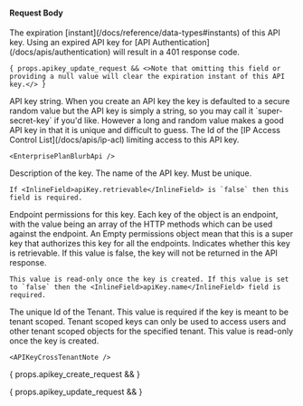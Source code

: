 
#### Request Body

<APIBlock>
  <APIField name="apiKey.expirationInstant" type="Long" optional since="1.55.0">
    The expiration [instant](/docs/reference/data-types#instants) of this API key. Using an expired API key for [API Authentication](/docs/apis/authentication) will result in a 401 response code.

    { props.apikey_update_request && <>Note that omitting this field or providing a null value will clear the expiration instant of this API key.</> }
  </APIField>
  <APIField name="apiKey.key" type="String" optional renderif={props.apikey_create_request}>
    API key string. When you create an API key the key is defaulted to a secure random value but the API key is simply a string, so you may call it `super-secret-key` if you'd like. However a long and random value makes a good API key in that it is unique and difficult to guess.
  </APIField>
  <APIField name="apiKey.ipAccessControlListId" type="UUID" optional since="1.30.0">
    The Id of the [IP Access Control List](/docs/apis/ip-acl) limiting access to this API key.

    <EnterprisePlanBlurbApi />
  </APIField>
  <APIField name="apiKey.metaData.attributes.description" type="String" optional>
    Description of the key.
  </APIField>
  <APIField name="apiKey.name" type="String" optional since="1.56.0">
    The name of the API key. Must be unique.

    If <InlineField>apiKey.retrievable</InlineField> is `false` then this field is required.
  </APIField>
  <APIField name="apiKey.permissions.endpoints" type="Object" optional>
    Endpoint permissions for this key. Each key of the object is an endpoint, with the value being an array of the HTTP methods which can be used against the endpoint. An Empty permissions object mean that this is a super key that authorizes this key for all the endpoints.
  </APIField>
  <APIField name="apiKey.retrievable" type="Boolean" optional since="1.56.0" defaults="true">
    Indicates whether this key is retrievable. If this value is false, the key will not be returned in the API response.

    This value is read-only once the key is created. If this value is set to `false` then the <InlineField>apiKey.name</InlineField> field is required.
  </APIField>
  <APIField name="apiKey.tenantId" type="String" optional renderif={props.apikey_create_request}>
    The unique Id of the Tenant. This value is required if the key is meant to be tenant scoped. Tenant scoped keys can only be used to access users and other tenant scoped objects for the specified tenant. This value is read-only once the key is created.
    
    <APIKeyCrossTenantNote />
  </APIField>
</APIBlock>

{ props.apikey_create_request && <JSON title="Example API Key request JSON" src="api-keys/post-request-body.json" /> }

{ props.apikey_update_request && <JSON title="Example API Key request JSON" src="api-keys/put-request-body.json" /> }
